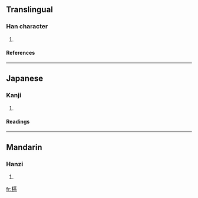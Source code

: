{{see|核}}

==Translingual==
===Han character===
{{Han char|rn=75|rad=木|as=10|sn=14|four=|canj=木一口月 (DMRB)}}
# {{defn|Han|sort=木10}}
====References====
{{Han ref|kx=0545.230|dkj=15306|dj=0933.120|hdz=21262.070|uh=69C5|ud=27077}}

----
==Japanese==
===Kanji===
{{ja-kanji|grade=|rs=木10}}
# {{defn|Japanese}} 
====Readings====
{{ja-readings|on=[[かく]] (kaku), [[きゃく]] (kyaku)|kun=[[くびき]] (kubiki), [[さね]] (sane), [[あみど]] (amido)}}

----
==Mandarin==
===Hanzi===
{{cmn-hanzi|pin=[[gé]] ([[ge2]])|wg=ko<sup>2</sup>}}
# {{defn|Mandarin}}

[[fr:槅]]